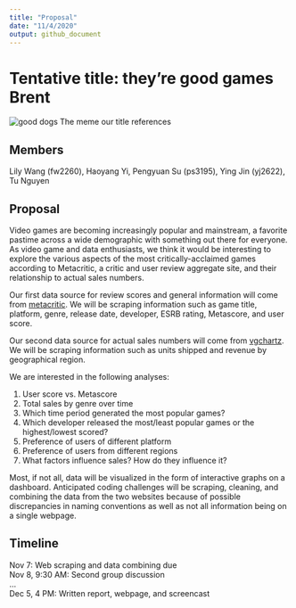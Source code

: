 ```yaml
---
title: "Proposal"
date: "11/4/2020"
output: github_document
---
```

# Tentative title: they're good games Brent

![good dogs](images/meme_reference.png)
The meme our title references

## Members

Lily Wang (fw2260), Haoyang Yi, Pengyuan Su (ps3195), Ying Jin (yj2622), Tu Nguyen

## Proposal

Video games are becoming increasingly popular and mainstream, a favorite pastime across a wide demographic with something out there for everyone. As video game and data enthusiasts, we think it would be interesting to explore the various aspects of the most critically-acclaimed games according to Metacritic, a critic and user review aggregate site, and their relationship to actual sales numbers.

Our first data source for review scores and general information will come from [metacritic](https://www.metacritic.com/browse/games/score/metascore/all/all/filtered?view=detailed&page=0). We will be scraping information such as game title, platform, genre, release date, developer, ESRB rating, Metascore, and user score.

Our second data source for actual sales numbers will come from [vgchartz](https://www.vgchartz.com/games/games.php). We will be scraping information such as units shipped and revenue by geographical region.

We are interested in the following analyses:

1. User score vs. Metascore
2. Total sales by genre over time
3. Which time period generated the most popular games?
4. Which developer released the most/least popular games or the highest/lowest scored?
5. Preference of users of different platform
6. Preference of users from different regions
7. What factors influence sales? How do they influence it?

Most, if not all, data will be visualized in the form of interactive graphs on a dashboard. Anticipated coding challenges will be scraping, cleaning, and combining the data from the two websites because of possible discrepancies in naming conventions as well as not all information being on a single webpage.

## Timeline

Nov 7: Web scraping and data combining due  
Nov 8, 9:30 AM: Second group discussion  
…  
Dec 5, 4 PM: Written report, webpage, and screencast


